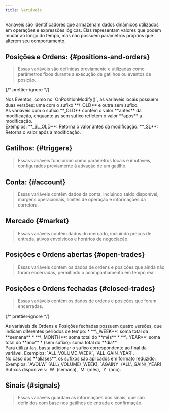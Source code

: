 ```yaml
---
title: Variáveis
---
```



Variáveis são identificadores que armazenam dados dinâmicos utilizados em
operações e expressões lógicas. Elas representam valores que podem mudar ao
longo do tempo, mas não possuem parâmetros próprios que alterem seu
comportamento.

## Posições e Ordens: \{#positions-and-orders\}

> Essas variáveis são definidas previamente e utilizadas como parâmetros fixos
> durante a execução de gatilhos ou eventos de posição.

<VarTable category={ENUM_VARIABLE_CATEGORY_TYPE.LOCAL_POSITION} />

{/* prettier-ignore */}
<Aside type="tip">
  Nos <BaseLink href="/references/events/#order-events">Eventos</BaseLink>, como no `OnPositionModify()`, as variáveis locais
  possuem duas versões: uma com o sufixo **\_OLD** e outra sem sufixo.
  <br />
  As variáveis com o sufixo **_OLD** contêm o valor **antes** da modificação, enquanto
  as sem sufixo refletem o valor **após** a modificação.
  <br />
  Exemplos:  
  **_SL_OLD**: Retorna o valor antes da modificação.  
  **_SL**: Retorna o valor após a modificação.
</Aside>

## Gatilhos: \{#triggers\}

> Essas variáveis funcionam como parâmetros locais e imutáveis, configurados
> previamente à ativação de um gatilho.

<VarTable category={ENUM_VARIABLE_CATEGORY_TYPE.LOCAL_TRIGGER} />

## Conta: \{#account\}

> Essas variáveis contêm dados da conta, incluindo saldo disponível, margens
> operacionais, limites de operação e informações da corretora.

<VarTable category={ENUM_VARIABLE_CATEGORY_TYPE.ACCOUNT} />

## Mercado \{#market\}

> Essas variáveis contêm dados do mercado, incluindo preços de entrada, ativos
> envolvidos e horários de negociação.

<VarTable category={ENUM_VARIABLE_CATEGORY_TYPE.MARKET} />

## Posições e Ordens abertas \{#open-trades\}

> Essas variáveis contém os dados de ordens e posições que ainda não foram
> encerradas, permitindo o acompanhamento em tempo real.

<VarTable category={ENUM_VARIABLE_CATEGORY_TYPE.OPEN_TRADE} />

## Posições e Ordens fechadas \{#closed-trades\}

> Essas variáveis contém os dados de ordens e posições que foram encerradas.

<VarTable category={ENUM_VARIABLE_CATEGORY_TYPE.CLOSE_TRADE} />

{/* prettier-ignore */}
<Aside type="tip">
  As variáveis de Ordens e Posições fechadas possuem quatro versões, que indicam diferentes períodos de tempo:  
  * **\_WEEK**: soma total da **semana**  
  * **\_MONTH**: soma total do **mês**  
  * **\_YEAR**: soma total do **ano**  
  * (sem sufixo): soma total do **dia**  
  <br />
  Para utilizá-las, basta adicionar o sufixo correspondente ao final da variável.  
  Exemplos: `ALL_VOLUME_WEEK`, `ALL_GAIN_YEAR`.  
  <br />
  No caso dos **aliases**, os sufixos são aplicados em formato reduzido:  
  Exemplos: `AVOLW` (ALL\_VOLUME\_WEEK), `AGAINY` (ALL\_GAIN\_YEAR)  
  Sufixos disponíveis: `W` (semana), `M` (mês), `Y` (ano).
</Aside>

## Sinais \{#signals\}

> Essas variáveis guardam as informações dos sinais, que são definidos com base
> nos gatilhos de entrada e confirmação.

<VarTable category={ENUM_VARIABLE_CATEGORY_TYPE.SIGNAL} />
